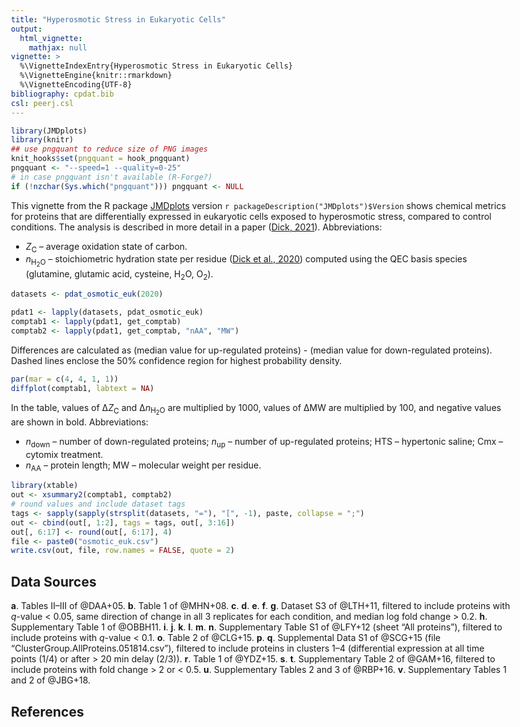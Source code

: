 ```yaml
---
title: "Hyperosmotic Stress in Eukaryotic Cells"
output:
  html_vignette:
    mathjax: null
vignette: >
  %\VignetteIndexEntry{Hyperosmotic Stress in Eukaryotic Cells}
  %\VignetteEngine{knitr::rmarkdown}
  %\VignetteEncoding{UTF-8}
bibliography: cpdat.bib
csl: peerj.csl
---
```


```r
library(JMDplots)
library(knitr)
## use pngquant to reduce size of PNG images
knit_hooks$set(pngquant = hook_pngquant)
pngquant <- "--speed=1 --quality=0-25"
# in case pngquant isn't available (R-Forge?)
if (!nzchar(Sys.which("pngquant"))) pngquant <- NULL 
```

This vignette from the R package [JMDplots](https://github.com/jedick/JMDplots) version `r packageDescription("JMDplots")$Version` shows chemical metrics for proteins that are differentially expressed in eukaryotic cells exposed to hyperosmotic stress, compared to control conditions.
The analysis is described in more detail in a paper ([<span title="Water as a reactant in the differential expression of proteins in cancer">Dick, 2021</a>](https://doi.org/10.1002/cso2.1007)).
Abbreviations:

  * <i>Z</i><sub>C</sub> &ndash; average oxidation state of carbon.
  * <i>n</i><sub>H<sub>2</sub>O</sub> &ndash; stoichiometric hydration state per residue ([<span title="Uncovering chemical signatures of salinity gradients through compositional analysis of protein sequences">Dick et al., 2020</span>](https://doi.org/10.5194/bg-17-6145-2020)) computed using the QEC basis species (glutamine, glutamic acid, cysteine, H~2~O, O~2~).

<style type="text/css">
body {
  max-width: 800px;
  margin-left: auto;
  margin-right: auto;
}
</style>

```r
datasets <- pdat_osmotic_euk(2020)
```

```r
pdat1 <- lapply(datasets, pdat_osmotic_euk)
comptab1 <- lapply(pdat1, get_comptab)
comptab2 <- lapply(pdat1, get_comptab, "nAA", "MW")
```

Differences are calculated as (median value for up-regulated proteins) - (median value for down-regulated proteins).
Dashed lines enclose the 50% confidence region for highest probability density.

```r
par(mar = c(4, 4, 1, 1))
diffplot(comptab1, labtext = NA)
```

In the table, values of &Delta;<i>Z</i><sub>C</sub> and &Delta;<i>n</i><sub>H<sub>2</sub>O</sub> are multiplied by 1000, values of &Delta;MW are multiplied by 100, and negative values are shown in bold.
Abbreviations:

  * _n_~down~ &ndash; number of down-regulated proteins; _n_~up~ &ndash; number of up-regulated proteins; HTS &ndash; hypertonic saline; Cmx &ndash; cytomix treatment.
  * <i>n</i><sub>AA</sub> &ndash; protein length; MW &ndash; molecular weight per residue.

```r
library(xtable)
out <- xsummary2(comptab1, comptab2)
# round values and include dataset tags
tags <- sapply(sapply(strsplit(datasets, "="), "[", -1), paste, collapse = ";")
out <- cbind(out[, 1:2], tags = tags, out[, 3:16])
out[, 6:17] <- round(out[, 6:17], 4)
file <- paste0("osmotic_euk.csv")
write.csv(out, file, row.names = FALSE, quote = 2)
```

## Data Sources

__a__. Tables II--III of @DAA+05.
__b__. Table 1 of @MHN+08.
__c__. __d__. __e__. __f__. __g__.  Dataset S3 of @LTH+11, filtered to include proteins with _q_-value < 0.05, same direction of change in all 3 replicates for each condition, and median log fold change > 0.2.
__h__. Supplementary Table 1 of @OBBH11.
__i__. __j__. __k__. __l__. __m__. __n__. Supplementary Table S1 of @LFY+12 (sheet "All proteins"), filtered to include proteins with _q_-value < 0.1.
__o__. Table 2 of @CLG+15.
__p__. __q__. Supplemental Data S1 of @SCG+15 (file "ClusterGroup.AllProteins.051814.csv"), filtered to include proteins in clusters 1--4 (differential expression at all time points (1/4) or after > 20 min delay (2/3)).
__r__. Table 1 of @YDZ+15.
__s__. __t__. Supplementary Table 2 of @GAM+16, filtered to include proteins with fold change > 2 or < 0.5.
__u__. Supplementary Tables 2 and 3 of @RBP+16.
__v__. Supplementary Tables 1 and 2 of @JBG+18.

## References
